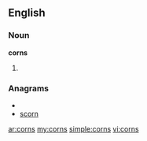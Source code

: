 ==English==
===Noun===
'''corns'''

# {{plural of|[[corn]]}}

===Anagrams===
* {{alphagram|cnors}}
* [[scorn#English|scorn]]

[[ar:corns]]
[[my:corns]]
[[simple:corns]]
[[vi:corns]]